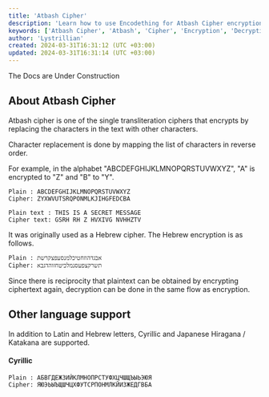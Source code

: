 ```yaml
---
title: 'Atbash Cipher' 
description: 'Learn how to use Encodething for Atbash Cipher encryption and decryption'
keywords: ['Atbash Cipher', 'Atbash', 'Cipher', 'Encryption', 'Decryption', 'Encodething']
author: 'Lystrillian'
created: 2024-03-31T16:31:12 (UTC +03:00)
updated: 2024-03-31T16:31:14 (UTC +03:00)
---
```


<Callout type="warning">
  The Docs are Under Construction
</Callout>

## About Atbash Cipher

Atbash cipher is one of the single transliteration ciphers that encrypts by replacing the characters in the text with other characters.

Character replacement is done by mapping the list of characters in reverse order.

For example, in the alphabet "ABCDEFGHIJKLMNOPQRSTUVWXYZ", "A" is encrypted to "Z" and "B" to "Y".

```
Plain : ABCDEFGHIJKLMNOPQRSTUVWXYZ
Cipher: ZYXWVUTSRQPONMLKJIHGFEDCBA
```

```
Plain text : THIS IS A SECRET MESSAGE
Cipher text: GSRH RH Z HVXIVG NVHHZTV
```

It was originally used as a Hebrew cipher. The Hebrew encryption is as follows.

```
Plain : אבגדהוזחטיכלמנסעפצקרשת
Cipher: תשרקצפעסנמלכיטחזוהדגבא
```

Since there is reciprocity that plaintext can be obtained by encrypting ciphertext again, decryption can be done in the same flow as encryption.

## Other language support

In addition to Latin and Hebrew letters, Cyrillic and Japanese Hiragana / Katakana are supported.

#### Cyrillic

```
Plain : АБВГДЕЖЗИЙКЛМНОПРСТУФХЦЧШЩЪЫЬЭЮЯ
Cipher: ЯЮЭЬЫЪЩШЧЦХФУТСРПОНМЛКЙИЗЖЕДГВБА
```

